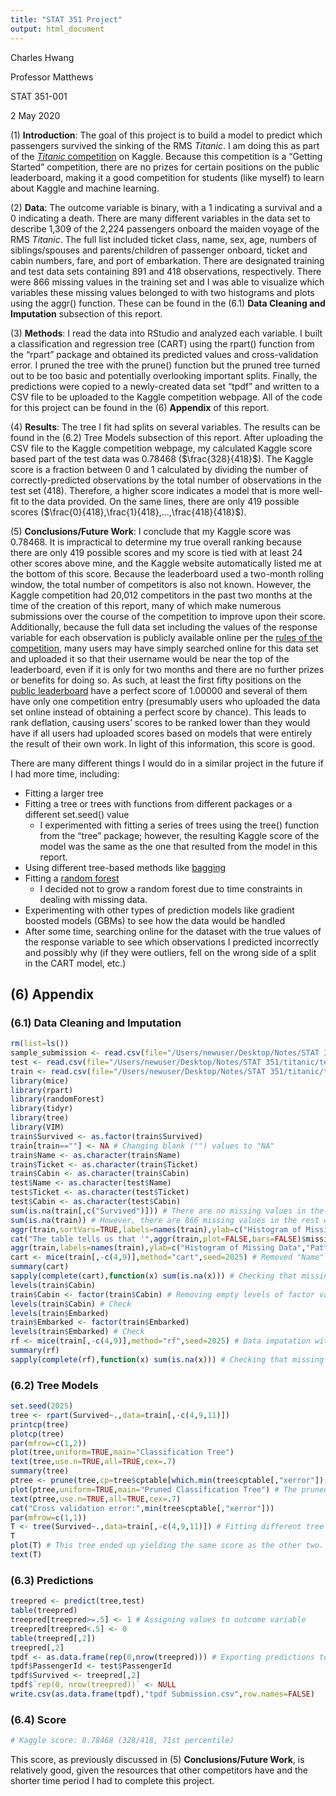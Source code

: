 ```yaml
---
title: "STAT 351 Project"
output: html_document
---
```

Charles Hwang

Professor Matthews

STAT 351-001

2 May 2020

$(1)$ **Introduction**: The goal of this project is to build a model to predict which passengers survived the sinking of the RMS *Titanic*. I am doing this as part of the [*Titanic* competition](kaggle.com/c/titanic) on Kaggle. Because this competition is a "Getting Started" competition, there are no prizes for certain positions on the public leaderboard, making it a good competition for students (like myself) to learn about Kaggle and machine learning.

$(2)$ **Data**: The outcome variable is binary, with a $1$ indicating a survival and a $0$ indicating a death. There are many different variables in the data set to describe 1,309 of the 2,224 passengers onboard the maiden voyage of the RMS *Titanic*. The full list included ticket class, name, sex, age, numbers of siblings/spouses and parents/children of passenger onboard, ticket and cabin numbers, fare, and port of embarkation. There are designated training and test data sets containing $891$ and $418$ observations, respectively. There were $866$ missing values in the training set and I was able to visualize which variables these missing values belonged to with two histograms and plots using the aggr() function. These can be found in the $(6.1)$ **Data Cleaning and Imputation** subsection of this report.

$(3)$ **Methods**: I read the data into RStudio and analyzed each variable. I built a classification and regression tree (CART) using the rpart() function from the "rpart" package and obtained its predicted values and cross-validation error. I pruned the tree with the prune() function but the pruned tree turned out to be too basic and potentially overlooking important splits. Finally, the predictions were copied to a newly-created data set "tpdf" and written to a CSV file to be uploaded to the Kaggle competition webpage. All of the code for this project can be found in the $(6)$ **Appendix** of this report.

$(4)$ **Results**: The tree I fit had splits on several variables. The results can be found in the $(6.2)$ Tree Models subsection of this report. After uploading the CSV file to the Kaggle competition webpage, my calculated Kaggle score based part of the test data was $0.78468$ ($\frac{328}{418}$). The Kaggle score is a fraction between $0$ and $1$ calculated by dividing the number of correctly-predicted observations by the total number of observations in the test set ($418$). Therefore, a higher score indicates a model that is more well-fit to the data provided. On the same lines, there are only $419$ possible scores ($\frac{0}{418},\frac{1}{418},...,\frac{418}{418}$).

$(5)$ **Conclusions/Future Work**: I conclude that my Kaggle score was $0.78468$. It is impractical to determine my true overall ranking because there are only $419$ possible scores and my score is tied with at least 24 other scores above mine, and the Kaggle website automatically listed me at the bottom of this score. Because the leaderboard used a two-month rolling window, the total number of competitors is also not known. However, the Kaggle competition had 20,012 competitors in the past two months at the time of the creation of this report, many of which make numerous submissions over the course of the competition to improve upon their score. Additionally, because the full data set including the values of the response variable for each observation is publicly available online per the [rules of the competition](kaggle.com/c/titanic/rules), many users may have simply searched online for this data set and uploaded it so that their username would be near the top of the leaderboard, even if it is only for two months and there are no further prizes or benefits for doing so. As such, at least the first fifty positions on the [public leaderboard](kaggle.com/c/titanic/leaderboard) have a perfect score of $1.00000$ and several of them have only one competition entry (presumably users who uploaded the data set online instead of obtaining a perfect score by chance). This leads to rank deflation, causing users' scores to be ranked lower than they would have if all users had uploaded scores based on models that were entirely the result of their own work. In light of this information, this score is good.

There are many different things I would do in a similar project in the future if I had more time, including:

* Fitting a larger tree
* Fitting a tree or trees with functions from different packages or a different set.seed() value
    + I experimented with fitting a series of trees using the tree() function from the "tree" package; however, the resulting Kaggle score of the model was the same as the one that resulted from the model in this report.
* Using different tree-based methods like [bagging](en.wikipedia.org/wiki/Bagging)
* Fitting a [random forest](en.wikipedia.org/wiki/Random_forest)
    + I decided not to grow a random forest due to time constraints in dealing with missing data.
* Experimenting with other types of prediction models like gradient boosted models (GBMs) to see how the data would be handled
* After some time, searching online for the dataset with the true values of the response variable to see which observations I predicted incorrectly and possibly why (if they were outliers, fell on the wrong side of a split in the CART model, etc.)

## (6) Appendix
### (6.1) Data Cleaning and Imputation

```r
rm(list=ls())
sample_submission <- read.csv(file="/Users/newuser/Desktop/Notes/STAT 351/titanic/gender_submission.csv",header=TRUE)
test <- read.csv(file="/Users/newuser/Desktop/Notes/STAT 351/titanic/test.csv",header=TRUE)
train <- read.csv(file="/Users/newuser/Desktop/Notes/STAT 351/titanic/train.csv",header=TRUE)
library(mice)
library(rpart)
library(randomForest)
library(tidyr)
library(tree)
library(VIM)
train$Survived <- as.factor(train$Survived)
train[train==""] <- NA # Changing blank ("") values to "NA"
train$Name <- as.character(train$Name)
train$Ticket <- as.character(train$Ticket)
train$Cabin <- as.character(train$Cabin)
test$Name <- as.character(test$Name)
test$Ticket <- as.character(test$Ticket)
test$Cabin <- as.character(test$Cabin)
sum(is.na(train[,c("Survived")])) # There are no missing values in the predictor/response variable.
sum(is.na(train)) # However, there are 866 missing values in the rest of the data. Let's visualize that.
aggr(train,sortVars=TRUE,labels=names(train),ylab=c("Histogram of Missing Data","Pattern"))
cat("The table tells us that '",aggr(train,plot=FALSE,bars=FALSE)$missing$Variable[order(aggr(train,plot=FALSE,bars=FALSE)$missing$Count,decreasing=TRUE)][1],"' and '",aggr(train,plot=FALSE,bars=FALSE)$missing$Variable[order(aggr(train,plot=FALSE,bars=FALSE)$missing$Count,decreasing=TRUE)][2],"' are the variables with the large majority of missing values, with ",aggr(train,plot=FALSE,bars=FALSE)$missing$Count[order(aggr(train,plot=FALSE,bars=FALSE)$missing$Count,decreasing=TRUE)][1]/nrow(train)*100," and ",aggr(train,plot=FALSE,bars=FALSE)$missing$Count[order(aggr(train,plot=FALSE,bars=FALSE)$missing$Count,decreasing=TRUE)][2]/nrow(train)*100," percent missing in each, respectively. The '",aggr(train,plot=FALSE,bars=FALSE)$missing$Variable[order(aggr(train,plot=FALSE,bars=FALSE)$missing$Count,decreasing=TRUE)][3],"' variable is also missing ",sum(is.na(train$Embarked))," values which is only ",aggr(train,plot=FALSE,bars=FALSE)$missing$Count[order(aggr(train,plot=FALSE,bars=FALSE)$missing$Count,decreasing=TRUE)][3]/nrow(train)*100," percent of the observations. The histogram provides a visual representation sorted by proportion of missing values from greatest to least. Blue squares indicate non-missing (recorded) values and red squares indicate missing values. It appears from the chart at least the plurality of observations are missing the '",aggr(train,plot=FALSE,bars=FALSE)$missing$Variable[order(aggr(train,plot=FALSE,bars=FALSE)$missing$Count,decreasing=TRUE)][1],"' variable, followed by observations with no missing values. We can extract the data from the plot and see that ",sort(aggr(train,plot=FALSE,bars=FALSE)$percent,decreasing=TRUE)[1]," percent of observations do not contain any missing values.",sep="")
aggr(train,labels=names(train),ylab=c("Histogram of Missing Data","Pattern"),gap=2.5) # The same histogram and plot with the original data set (with variables in their original positions)
cart <- mice(train[,-c(4,9)],method="cart",seed=2025) # Removed "Name" and "Ticket" variables so that the runtime would be practical
summary(cart)
sapply(complete(cart),function(x) sum(is.na(x))) # Checking that missing values were imputed
levels(train$Cabin)
train$Cabin <- factor(train$Cabin) # Removing empty levels of factor variables
levels(train$Cabin) # Check
levels(train$Embarked)
train$Embarked <- factor(train$Embarked)
levels(train$Embarked) # Check
rf <- mice(train[,-c(4,9)],method="rf",seed=2025) # Data imputation with random forest method
summary(rf)
sapply(complete(rf),function(x) sum(is.na(x))) # Checking that missing values were imputed
```

### (6.2) Tree Models

```r
set.seed(2025)
tree <- rpart(Survived~.,data=train[,-c(4,9,11)])
printcp(tree)
plotcp(tree)
par(mfrow=c(1,2))
plot(tree,uniform=TRUE,main="Classification Tree")
text(tree,use.n=TRUE,all=TRUE,cex=.7)
summary(tree)
ptree <- prune(tree,cp=tree$cptable[which.min(tree$cptable[,"xerror"]),"CP"])
plot(ptree,uniform=TRUE,main="Pruned Classification Tree") # The pruned tree actually appears too simple and may be leaving out some important splits.
text(ptree,use.n=TRUE,all=TRUE,cex=.7)
cat("Cross validation error:",min(tree$cptable[,"xerror"]))
par(mfrow=c(1,1))
T <- tree(Survived~.,data=train[,-c(4,9,11)]) # Fitting different tree
T
plot(T) # This tree ended up yielding the same score as the other two.
text(T)
```

### (6.3) Predictions

```r
treepred <- predict(tree,test)
table(treepred)
treepred[treepred>=.5] <- 1 # Assigning values to outcome variable
treepred[treepred<.5] <- 0
table(treepred[,2])
treepred[,2]
tpdf <- as.data.frame(rep(0,nrow(treepred))) # Exporting predictions to CSV file for Kaggle submission
tpdf$PassengerId <- test$PassengerId
tpdf$Survived <- treepred[,2]
tpdf$`rep(0, nrow(treepred))` <- NULL
write.csv(as.data.frame(tpdf),"tpdf Submission.csv",row.names=FALSE)
```

### (6.4) Score

```r
# Kaggle score: 0.78468 (328/418, 71st percentile)
```

This score, as previously discussed in $(5)$ **Conclusions/Future Work**, is relatively good, given the resources that other competitors have and the shorter time period I had to complete this project.
